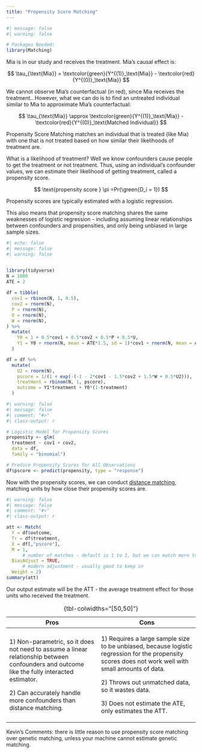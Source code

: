 ```yaml
---
title: "Propensity Score Matching"
---
```


```r
#| message: false
#| warning: false

# Packages Needed:
library(Matching)
```

Mia is in our study and receives the treatment. Mia's causal effect is:

$$
\tau_{\text{Mia}} = \textcolor{green}{Y^{(1)}_\text{Mia}} - \textcolor{red}{Y^{(0)}_\text{Mia}}
$$

We cannot observe Mia's counterfactual (in red), since Mia receives the treatment.. However, what we can do is to find an untreated individual similar to Mia to approximate Mia's counterfactual:

$$
\tau_{\text{Mia}} \approx \textcolor{green}{Y^{(1)}_\text{Mia}} - \textcolor{red}{Y^{(0)}_\text{Matched Individual}}
$$

Propensity Score Matching matches an individual that is treated (like Mia) with one that is not treated based on how similar their likelihoods of treatment are.

What is a likelihood of treatment? Well we know confounders cause people to get the treatment or not treatment. Thus, using an individual's confounder values, we can estimate their likelihood of getting treatment, called a propensity score.

$$
\text{propensity score } \pi =Pr(\green{D_i = 1}) 
$$

Propensity scores are typically estimated with a logistic regression.

::: small
This also means that propensity score matching shares the same weaknesses of logistic regression - including assuming linear relationships between confounders and propensities, and only being unbiased in large sample sizes.
:::

```r
#| echo: false
#| message: false
#| warning: false


library(tidyverse)
N = 1000
ATE = 2
  
df = tibble(
  cov1 = rbinom(N, 1, 0.5),
  cov2 = rnorm(N),
  P = rnorm(N),
  U = rnorm(N), 
  W = rnorm(N),
) %>%
  mutate(
    Y0 = 1 + 0.5*cov1 + 0.5*cov2 + 0.5*P + 0.5*U,
    Y1 = Y0 + rnorm(N, mean = ATE*1.5, sd = 1)*cov1 + rnorm(N, mean = ATE/2)*(1-cov1)
  )

df = df %>%
  mutate(
    U2 = rnorm(N),
    pscore = 1/(1 + exp(-(-1 - 2*cov1 - 1.5*cov2 + 1.5*W + 0.5*U2))),
    treatment = rbinom(N, 1, pscore),
    outcome = Y1*treatment + Y0*(1-treatment)
  )
```

```r
#| warning: false
#| message: false
#| comment: "#>"
#| class-output: r

# Logistic Model for Propensity Scores
propensity <- glm(
  treatment ~ cov1 + cov2,
  data = df,
  family = "binomial")

# Predice Propensity Scores for All Observations
df$pscore <- predict(propensity, type = "response")
```

Now with the propensity scores, we can conduct [distance matching](distance.qmd), matching units by how close their propensity scores are.

```r
#| warning: false
#| message: false
#| comment: "#>"
#| class-output: r

att <- Match(
  Y = df$outcome,
  Tr = df$treatment,
  X = df[,"pscore"],
  M = 1,
      # number of matches - default is 1 to 1, but we can match more to 1
  BiasAdjust = TRUE,
      # modern adjustment - usually good to keep on
  Weight = 2)
summary(att)
```

Our output estimate will be the ATT - the average treatment effect for those units who received the treatment.

+----------------------------------------------------------------------------------------------------------------------------------------------+-------------------------------------------------------------------------------------------------------------------------------------------------------+
| Pros                                                                                                                                         | Cons                                                                                                                                                  |
+==============================================================================================================================================+=======================================================================================================================================================+
| 1\) Non-parametric, so it does not need to assume a linear relationship between confounders and outcome like the fully interacted estimator. | 1\) Requires a large sample size to be unbiased, because logistic regression for the propensity scores does not work well with small amounts of data. |
|                                                                                                                                              |                                                                                                                                                       |
| 2\) Can accurately handle more confounders than distance matching.                                                                           | 2\) Throws out unmatched data, so it wastes data.                                                                                                     |
|                                                                                                                                              |                                                                                                                                                       |
|                                                                                                                                              | 3\) Does not estimate the ATE, only estimates the ATT.                                                                                                |
+----------------------------------------------------------------------------------------------------------------------------------------------+-------------------------------------------------------------------------------------------------------------------------------------------------------+

: {tbl-colwidths="\[50,50\]"}

::: small
Kevin's Comments: there is little reason to use propensity score matching over genetic matching, unless your machine cannot estimate genetic matching.
:::
